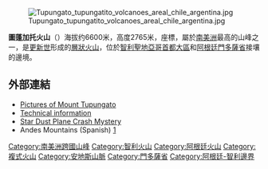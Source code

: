 [[Image:Tupungato_tupungatito_volcanoes_areal_chile_argentina.jpg|thumb]]

'''圖蓬加托火山'''（{{lang-es|'''Volcán Tupungato'''}}）海拔约6600米，高度2765米，座標{{coord|33|21|16|S|69|46|07|W}}，屬於[[南美洲|南美洲]]最高的山峰之一，是[[更新世|更新世]]形成的[[層狀火山|層狀火山]]，位於[[智利|智利]][[聖地亞哥首都大區|聖地亞哥首都大區]]和[[阿根廷|阿根廷]][[門多薩省|門多薩省]]接壤的邊境。

==外部連結==
* [http://www.summitpost.org/show/mountain_link.pl/mountain_id/2365 Pictures of Mount Tupungato]{{Wayback|url=http://www.summitpost.org/show/mountain_link.pl/mountain_id/2365 |date=20080907061948 }}
* [https://web.archive.org/web/20060317162958/http://www.peakware.com/peaks.html?pk=256 Technical information]
* [http://www.helis.com/news/2000/andes1.htm Star Dust Plane Crash Mystery] {{Wayback|url=http://www.helis.com/news/2000/andes1.htm |date=20200420020050 }}
* Andes Mountains (Spanish) [https://web.archive.org/web/20070829032746/http://www.andesargentinos.com.ar/Tupungato.htm]

{{DEFAULTSORT:Tupungato}}
[[Category:南美洲跨國山峰|Category:南美洲跨國山峰]]
[[Category:智利火山|Category:智利火山]]
[[Category:阿根廷火山|Category:阿根廷火山]]
[[Category:複式火山|Category:複式火山]]
[[Category:安地斯山脈|Category:安地斯山脈]]
[[Category:門多薩省|Category:門多薩省]]
[[Category:阿根廷-智利邊界|Category:阿根廷-智利邊界]]

{{America-geo-stub}}